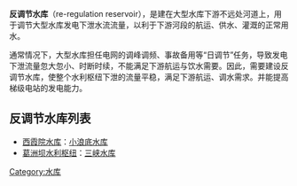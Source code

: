 {{unreferenced|time=2013-04-15T10:17:54+00:00}}
'''反调节水库'''（re-regulation reservoir），是建在大型水库下游不远处河道上，用于调节大型水库发电下泄水流流量，以利于下游河段的航运、供水、灌溉的正常用水。

通常情况下，大型水库担任电网的调峰调频、事故备用等“日调节”任务，导致发电下泄流量忽大忽小、时断时续，不能满足下游航运与饮水需要。因此，需要建设反调节水库，使整个水利枢纽下泄的流量平稳，满足下游航运、调水需求。并能提高梯级电站的发电能力。

==反调节水库列表==
*[[西霞院水库|西霞院水库]]：[[小浪底水库|小浪底水库]]
*[[葛洲坝水利枢纽|葛洲坝水利枢纽]]：[[三峡水库|三峡水库]]
[[Category:水库|Category:水库]]
